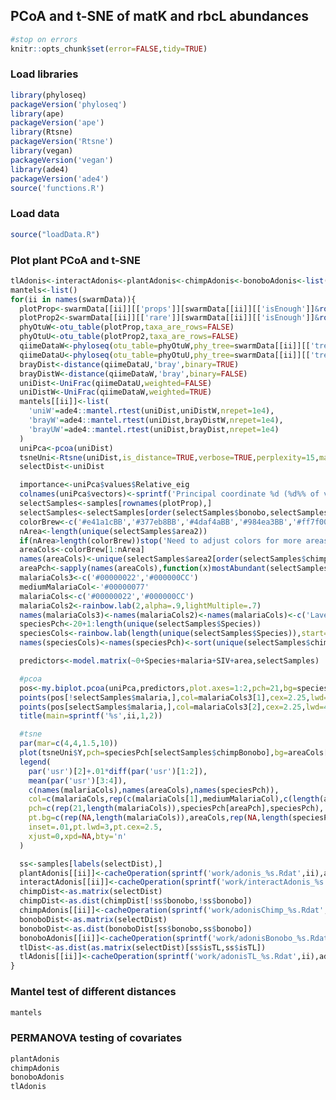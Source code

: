 ## PCoA and t-SNE of matK and rbcL abundances

```r
#stop on errors
knitr::opts_chunk$set(error=FALSE,tidy=TRUE)
```

### Load libraries
```r
library(phyloseq)
packageVersion('phyloseq')
library(ape)
packageVersion('ape')
library(Rtsne)
packageVersion('Rtsne')
library(vegan)
packageVersion('vegan')
library(ade4)
packageVersion('ade4')
source('functions.R')
```

### Load data
```r
source("loadData.R")
```

### Plot plant PCoA and t-SNE
```r
tlAdonis<-interactAdonis<-plantAdonis<-chimpAdonis<-bonoboAdonis<-list()
mantels<-list()
for(ii in names(swarmData)){
  plotProp<-swarmData[[ii]][['props']][swarmData[[ii]][['isEnough']]&rownames(swarmData[[ii]][['props']]) %in% rownames(samples),]
  plotProp2<-swarmData[[ii]][['rare']][swarmData[[ii]][['isEnough']]&rownames(swarmData[[ii]][['rare']]) %in% rownames(samples),]
  phyOtuW<-otu_table(plotProp,taxa_are_rows=FALSE)
  phyOtuU<-otu_table(plotProp2,taxa_are_rows=FALSE)
  qiimeDataW<-phyloseq(otu_table=phyOtuW,phy_tree=swarmData[[ii]][['tree']])
  qiimeDataU<-phyloseq(otu_table=phyOtuU,phy_tree=swarmData[[ii]][['tree']])
  brayDist<-distance(qiimeDataU,'bray',binary=TRUE)
  brayDistW<-distance(qiimeDataW,'bray',binary=FALSE)
  uniDist<-UniFrac(qiimeDataU,weighted=FALSE)
  uniDistW<-UniFrac(qiimeDataW,weighted=TRUE)
  mantels[[ii]]<-list(
    'uniW'=ade4::mantel.rtest(uniDist,uniDistW,nrepet=1e4),
    'brayW'=ade4::mantel.rtest(uniDist,brayDistW,nrepet=1e4),
    'brayUW'=ade4::mantel.rtest(uniDist,brayDist,nrepet=1e4)
  )
  uniPca<-pcoa(uniDist)
  tsneUni<-Rtsne(uniDist,is_distance=TRUE,verbose=TRUE,perplexity=15,max_iter=3000)
  selectDist<-uniDist

  importance<-uniPca$values$Relative_eig
  colnames(uniPca$vectors)<-sprintf('Principal coordinate %d (%d%% of variance)',1:length(importance),round(importance*100))[1:ncol(uniPca$vectors)]
  selectSamples<-samples[rownames(plotProp),]
  selectSamples<-selectSamples[order(selectSamples$bonobo,selectSamples$area2,selectSamples$malaria),]
  colorBrew<-c('#e41a1cBB','#377eb8BB','#4daf4aBB','#984ea3BB','#ff7f00BB','#ffff33BB','#a65628BB','#f781bfBB','#999999BB','#88ddffBB')
  nArea<-length(unique(selectSamples$area2))
  if(nArea>length(colorBrew))stop('Need to adjust colors for more areas')
  areaCols<-colorBrew[1:nArea]
  names(areaCols)<-unique(selectSamples$area2[order(selectSamples$chimpBonobo)])
  areaPch<-sapply(names(areaCols),function(x)mostAbundant(selectSamples$chimpBonobo[selectSamples$area2==x]))
  malariaCols3<-c('#00000022','#000000CC')
  mediumMalariaCol<-'#00000077'
  malariaCols<-c('#00000022','#000000CC')
  malariaCols2<-rainbow.lab(2,alpha=.9,lightMultiple=.7)
  names(malariaCols3)<-names(malariaCols2)<-names(malariaCols)<-c('Laverania negative','Laverania positive')
  speciesPch<-20+1:length(unique(selectSamples$Species))
  speciesCols<-rainbow.lab(length(unique(selectSamples$Species)),start=-2,end=1,alpha=.8,lightMultiple=.8)
  names(speciesCols)<-names(speciesPch)<-sort(unique(selectSamples$chimpBonobo))

  predictors<-model.matrix(~0+Species+malaria+SIV+area,selectSamples)

  #pcoa
  pos<-my.biplot.pcoa(uniPca,predictors,plot.axes=1:2,pch=21,bg=speciesCols[selectSamples$chimpBonobo],col=malariaCols3[selectSamples$malaria+1],cex=2.25,lwd=4,arrowsFilter=Inf,las=1,mgp=c(2.75,.75,0),sameAxis=FALSE,bty='l',type='n')
  points(pos[!selectSamples$malaria,],col=malariaCols3[1],cex=2.25,lwd=4,bg=speciesCols[selectSamples[!selectSamples$malaria,'chimpBonobo']],pch=21)
  points(pos[selectSamples$malaria,],col=malariaCols3[2],cex=2.25,lwd=4,bg=speciesCols[selectSamples[selectSamples$malaria,'chimpBonobo']],pch=21)
  title(main=sprintf('%s',ii,1,2))

  #tsne
  par(mar=c(4,4,1.5,10))
  plot(tsneUni$Y,pch=speciesPch[selectSamples$chimpBonobo],bg=areaCols[selectSamples$area2],col=malariaCols[selectSamples$malaria+1],cex=2.5,lwd=3,ylab='t-SNE 2',xlab='t-SNE 1',main=sprintf('%s',ii),bty='l',las=1)
  legend(
    par('usr')[2]+.01*diff(par('usr')[1:2]), 
    mean(par('usr')[3:4]),
    c(names(malariaCols),names(areaCols),names(speciesPch)),
    col=c(malariaCols,rep(c(malariaCols[1],mediumMalariaCol),c(length(areaCols),length(speciesPch)))),
    pch=c(rep(21,length(malariaCols)),speciesPch[areaPch],speciesPch),
    pt.bg=c(rep(NA,length(malariaCols)),areaCols,rep(NA,length(speciesPch))),
    inset=.01,pt.lwd=3,pt.cex=2.5,
    xjust=0,xpd=NA,bty='n'
  )

  ss<-samples[labels(selectDist),]
  plantAdonis[[ii]]<-cacheOperation(sprintf('work/adonis_%s.Rdat',ii),adonis,selectDist~bonobo+area2+malaria,data=ss,permutations=1e7,parallel=10)
  interactAdonis[[ii]]<-cacheOperation(sprintf('work/interactAdonis_%s.Rdat',ii),adonis,selectDist~bonobo+area2+malaria*bonobo,data=ss,permutations=1e7,parallel=10)
  chimpDist<-as.matrix(selectDist)
  chimpDist<-as.dist(chimpDist[!ss$bonobo,!ss$bonobo])
  chimpAdonis[[ii]]<-cacheOperation(sprintf('work/adonisChimp_%s.Rdat',ii),adonis,chimpDist~area2+malaria,data=ss[!ss$bonobo,],permutations=1e7,parallel=10)
  bonoboDist<-as.matrix(selectDist)
  bonoboDist<-as.dist(bonoboDist[ss$bonobo,ss$bonobo])
  bonoboAdonis[[ii]]<-cacheOperation(sprintf('work/adonisBonobo_%s.Rdat',ii),adonis,bonoboDist~area2+malaria,data=ss[ss$bonobo,],permutations=1e7,parallel=10)
  tlDist<-as.dist(as.matrix(selectDist)[ss$isTL,ss$isTL])
  tlAdonis[[ii]]<-cacheOperation(sprintf('work/adonisTL_%s.Rdat',ii),adonis,tlDist~malaria,data=ss[ss$isTL,],permutations=1e7,parallel=5)
}
```

### Mantel test of different distances
```r
mantels
```

### PERMANOVA testing of covariates
```r
plantAdonis
chimpAdonis
bonoboAdonis
tlAdonis
```


